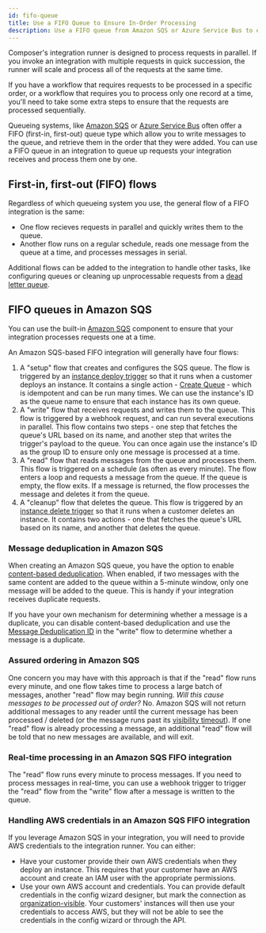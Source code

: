 ```yaml
---
id: fifo-queue
title: Use a FIFO Queue to Ensure In-Order Processing
description: Use a FIFO queue from Amazon SQS or Azure Service Bus to ensure in-order processing of requests.
---
```



Composer's integration runner is designed to process requests in parallel.
If you invoke an integration with multiple requests in quick succession, the runner will scale and process all of the requests at the same time.

If you have a workflow that requires requests to be processed in a specific order, or a workflow that requires you to process only one record at a time, you'll need to take some extra steps to ensure that the requests are processed sequentially.

Queueing systems, like [Amazon SQS](https://aws.amazon.com/sqs/) or [Azure Service Bus](https://learn.microsoft.com/en-us/azure/service-bus-messaging/) often offer a FIFO (first-in, first-out) queue type which allow you to write messages to the queue, and retrieve them in the order that they were added.
You can use a FIFO queue in an integration to queue up requests your integration receives and process them one by one.

## First-in, first-out (FIFO) flows

Regardless of which queueing system you use, the general flow of a FIFO integration is the same:

- One flow recieves requests in parallel and quickly writes them to the queue.
- Another flow runs on a regular schedule, reads one message from the queue at a time, and processes messages in serial.

<Screenshot
  filename="quickstarts/fifo-queue/fifo-illustration.png"
  maxWidth="600px"
  alt="Illustration of a FIFO queue"
  appFrame={false}
/>

Additional flows can be added to the integration to handle other tasks, like configuring queues or cleaning up unprocessable requests from a [dead letter queue](https://en.wikipedia.org/wiki/Dead_letter_queue).

## FIFO queues in Amazon SQS

You can use the built-in [Amazon SQS](/self-managed/composer/builder/builder-components/aws-sqs.mdx) component to ensure that your integration processes requests one at a time.

<ExampleIntegrationLink href="https://github.com/prismatic-io/examples/blob/main/integrations/amazon-sqs-fifo-queue.yml" />

An Amazon SQS-based FIFO integration will generally have four flows:

1. A "setup" flow that creates and configures the SQS queue.
   The flow is triggered by an [instance deploy trigger](/self-managed/composer/builder/builder-components/management-triggers.mdx#instance-deploy) so that it runs when a customer deploys an instance.
   It contains a single action - [Create Queue](/self-managed/composer/builder/builder-components/aws-sqs.mdx#create-queue) - which is idempotent and can be run many times.
   We can use the instance's ID as the queue name to ensure that each instance has its own queue.
2. A "write" flow that receives requests and writes them to the queue.
   This flow is triggered by a webhook request, and can run several executions in parallel.
   This flow contains two steps - one step that fetches the queue's URL based on its name, and another step that writes the trigger's payload to the queue.
   You can once again use the instance's ID as the group ID to ensure only one message is processed at a time.
3. A "read" flow that reads messages from the queue and processes them.
   This flow is triggered on a schedule (as often as every minute).
   The flow enters a loop and requests a message from the queue.
   If the queue is empty, the flow exits.
   If a message is returned, the flow processes the message and deletes it from the queue.
4. A "cleanup" flow that deletes the queue.
   This flow is triggered by an [instance delete trigger](/self-managed/composer/builder/builder-components/management-triggers.mdx#instance-delete) so that it runs when a customer deletes an instance.
   It contains two actions - one that fetches the queue's URL based on its name, and another that deletes the queue.

### Message deduplication in Amazon SQS

When creating an Amazon SQS queue, you have the option to enable [content-based deduplication](https://docs.aws.amazon.com/AWSSimpleQueueService/latest/SQSDeveloperGuide/FIFO-queues.html#FIFO-queues-exactly-once-processing).
When enabled, if two messages with the same content are added to the queue within a 5-minute window, only one message will be added to the queue.
This is handy if your integration receives duplicate requests.

If you have your own mechanism for determining whether a message is a duplicate, you can disable content-based deduplication and use the [Message Deduplication ID](https://docs.aws.amazon.com/AWSSimpleQueueService/latest/SQSDeveloperGuide/using-messagededuplicationid-property.html) in the "write" flow to determine whether a message is a duplicate.

### Assured ordering in Amazon SQS

One concern you may have with this approach is that if the "read" flow runs every minute, and one flow takes time to process a large batch of messages, another "read" flow may begin running.
_Will this cause messages to be processed out of order?_
No.
Amazon SQS will not return additional messages to any reader until the current message has been processed / deleted (or the message runs past its [visibility timeout](https://docs.aws.amazon.com/AWSSimpleQueueService/latest/SQSDeveloperGuide/sqs-visibility-timeout.html)).
If one "read" flow is already processing a message, an additional "read" flow will be told that no new messages are available, and will exit.

### Real-time processing in an Amazon SQS FIFO integration

The "read" flow runs every minute to process messages.
If you need to process messages in real-time, you can use a webhook trigger to trigger the "read" flow from the "write" flow after a message is written to the queue.

### Handling AWS credentials in an Amazon SQS FIFO integration

If you leverage Amazon SQS in your integration, you will need to provide AWS credentials to the integration runner.
You can either:

- Have your customer provide their own AWS credentials when they deploy an instance.
  This requires that your customer have an AWS account and create an IAM user with the appropriate permissions.
- Use your own AWS account and credentials.
  You can provide default credentials in the config wizard designer, but mark the connection as [organization-visible](/self-managed/composer/builder/configuration-wizard.mdx#config-variable-visibility).
  Your customers' instances will then use your credentials to access AWS, but they will not be able to see the credentials in the config wizard or through the API.
